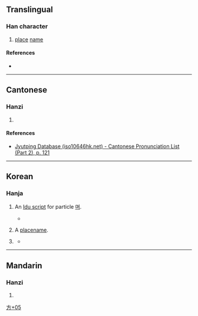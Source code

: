 {{character info}}
==Translingual==

===Han character===
{{Han char|rn=70|rad=方|as=05|sn=9|four=|canj=YSIF|ids=⿰方厼}}

# [[place]] [[name]]

====References====
* {{Han ref|kx=0482.101|dj=0844.060|hdz=32177.011|uh=65C0|ud=26048}}

----

==Cantonese==

===Hanzi===
{{yue-hanzi|jyut=[[ji5]]|y=yi5}}

# {{rfdef|yue|sort=方05}}

====References====
* [http://www.iso10646hk.net/jp/document/download.jsp Jyutping Database (iso10646hk.net) - Cantonese Pronunciation List (Part 2), p. 121]

----

==Korean==

===Hanja===
{{ko-hanja|며}}

# {{lb|ko|historical}} An [[:w:Idu script|Idu script]] for particle [[며]].
#* {{quote-book|1=zh|year=1818|author=정약용|title=목민심서|volume_plain=봉공(奉公) 6조; 제4조 문보(文報)|url=http://db.itkc.or.kr/dir/item?itemId=BT#dir/node?dataId=ITKC_BT_1288A_0040_050_0020&solrQ=query%E2%80%A0%E6%97%80$solr_sortField%E2%80%A0%EA%B7%B8%EB%A3%B9%EC%A0%95%EB%A0%AC_s%20%EC%9E%90%EB%A3%8CID_s$solr_sortOrder%E2%80%A0$solr_secId%E2%80%A0BT_AA$solr_toalCount%E2%80%A023$solr_curPos%E2%80%A01$solr_solrId%E2%80%A0BD_ITKC_BT_1288A_0040_050_0020&viewSync=OT|page=|text=吏讀者。世稱新羅薛聰所作 如是白遣爲乎'''旀'''。|translation=''Idu'', which they say that  was created by {{w|Seol Chong}} in [[Silla]] period -- for example 이삶고 (是白遣) and 하오며 (爲乎旀) }}
# {{lb|ko|historical}} A [[placename]].
# {{lb|ko|historical}} {{surname|ko}}
#* {{quote-book|1=zh|year=1908|title=증보문헌비고(增補文獻備考)|volume_plain=Volume 53; 졔계고 (帝系考)|entry=附氏族|url=|page=|text=鎮川'''旀'''氏，文川𨳈氏，右兩姓，韻書未詳。|translation=}}

----

==Mandarin==

===Hanzi===
{{cmn-hanzi|pin=[[mèi]] ([[mei4]])|wg=mei<sup>4</sup>}}

# {{rfdef|cmn|sort=方05}}

[[Category:Korean-only CJKV Characters|方+05]]